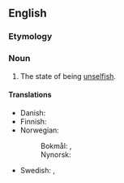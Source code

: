 ==English==

===Etymology===
{{suffix|unselfish|ness|lang=en}}

===Noun===
{{en-noun|~|es}}

# The state of being [[unselfish]].

====Translations====
{{trans-top|the state of being unselfish}}
* Danish: {{t|da|uselviskhed|c}}
* Finnish: {{t+|fi|epäitsekkyys}}
* Norwegian:
*: Bokmål: {{t+|nb|uselviskhet|m|f}}, {{t|nb|uegennyttighet|m|f}}
*: Nynorsk: {{t|nn|usjølviskheit|f}}
{{trans-mid}}
* Swedish: {{t|sv|oegennytta|c}}, {{t+|sv|osjälviskhet|c}}
{{trans-bottom}}